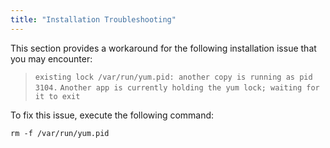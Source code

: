 ```yaml
---
title: "Installation Troubleshooting"
---
```


<div id="troubleshooting" class="registered_link"></div>


This section provides a workaround for the following installation issue that you may encounter:

> `existing lock /var/run/yum.pid: another copy is running as pid 3104.` `Another app is currently holding the yum lock; waiting for it to exit`

To fix this issue, execute the following command:

    rm -f /var/run/yum.pid
